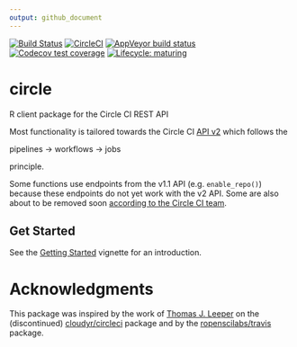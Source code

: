 ```yaml
---
output: github_document
---
```


<!-- badges: start -->
[![Build Status](https://img.shields.io/travis/pat-s/circle/master?label=macOS&logo=travis&style=flat-square)](https://travis-ci.org/pat-s/circle)
[![CircleCI](https://img.shields.io/circleci/build/gh/pat-s/circle/master?label=Linux&logo=circle&logoColor=green&style=flat-square)](https://circleci.com/gh/pat-s/circle)
[![AppVeyor build status](https://img.shields.io/appveyor/ci/pat-s/circle?label=Windows&logo=appveyor&style=flat-square)](https://ci.appveyor.com/project/pat-s/circle)
[![Codecov test coverage](https://codecov.io/gh/pat-s/circle/branch/master/graph/badge.svg)](https://codecov.io/gh/pat-s/circle?branch=master)
[![Lifecycle: maturing](https://img.shields.io/badge/lifecycle-maturing-blue.svg)](https://www.tidyverse.org/lifecycle/#maturing)
<!-- badges: end -->

# circle

R client package for the Circle CI REST API

Most functionality is tailored towards the Circle CI [API v2](https://github.com/CircleCI-Public/api-preview-docs) which follows the 

pipelines -> workflows -> jobs

principle.

Some functions use endpoints from the v1.1 API (e.g. `enable_repo()`) because these endpoints do not yet work with the v2 API.
Some are also about to be removed soon [according to the Circle CI team](https://github.com/CircleCI-Public/api-preview-docs/blob/master/docs/api-changes.md#endpoints-likely-being-removed-in-api-v2-still-available-in-v11-for-now).

## Get Started

See the [Getting Started](https://pat-s.github.io/circle/articles/circle.html) vignette for an introduction.

# Acknowledgments

This package was inspired by the work of [Thomas J. Leeper](https://github.com/leeper) on the (discontinued) [cloudyr/circleci](https://github.com/cloudyr/circleci) package and by the [ropenscilabs/travis](https://github.com/ropenscilabs/travis) package.
